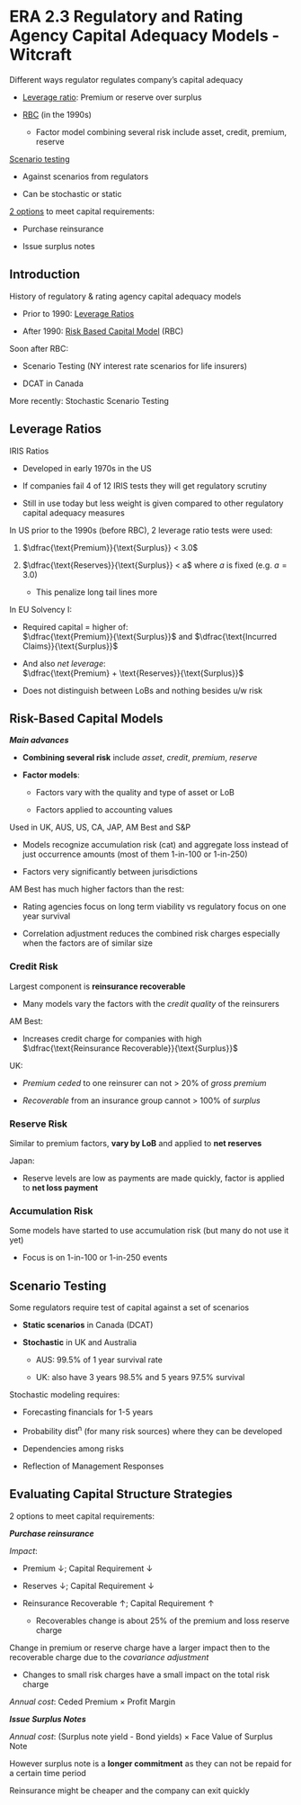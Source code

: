 # ERA 2.3 Regulatory and Rating Agency Capital Adequacy Models - Witcraft

Different ways regulator regulates company's capital adequacy

* [Leverage ratio](era2-3-leverage): Premium or reserve over surplus

* [RBC](#era2-3-rbc) (in the 1990s)

    * Factor model combining several risk include asset, credit, premium, reserve

[Scenario testing](#era-2-3-scen-test)

* Against scenarios from regulators

* Can be stochastic or static

[2 options](#era-2-3-eval-cap-stra) to meet capital requirements:

* Purchase reinsurance

* Issue surplus notes

## Introduction {#era2-3-intro}

History of regulatory & rating agency capital adequacy models

* Prior to 1990: [Leverage Ratios](#era2-3-leverage)

* After 1990: [Risk Based Capital Model](#era2-3-rbc) (RBC)

Soon after RBC:

* Scenario Testing (NY interest rate scenarios for life insurers)

* DCAT in Canada

More recently: Stochastic Scenario Testing

## Leverage Ratios {#era2-3-leverage}

IRIS Ratios

* Developed in early 1970s in the US

* If companies fail 4 of 12 IRIS tests they will get regulatory scrutiny

* Still in use today but less weight is given compared to other regulatory capital adequacy measures

In US prior to the 1990s (before RBC), 2 leverage ratio tests were used:

1. $\dfrac{\text{Premium}}{\text{Surplus}} < 3.0$

2. $\dfrac{\text{Reserves}}{\text{Surplus}} < a$ where $a$ is fixed (e.g. $a=3.0$)

    * This penalize long tail lines more

In EU Solvency I:

* Required capital =  higher of:  
$\dfrac{\text{Premium}}{\text{Surplus}}$ and $\dfrac{\text{Incurred Claims}}{\text{Surplus}}$

* And also *net leverage*:  
$\dfrac{\text{Premium} + \text{Reserves}}{\text{Surplus}}$

* Does not distinguish between LoBs and nothing besides u/w risk

## Risk-Based Capital Models {#era2-3-rbc}

***Main advances***

* **Combining several risk** include *asset*, *credit*, *premium*, *reserve*

* **Factor models**: 

    * Factors vary with the quality and type of asset or LoB

    * Factors applied to accounting values

Used in UK, AUS, US, CA, JAP, AM Best and S&P

* Models recognize accumulation risk (cat) and aggregate loss instead of just occurrence amounts (most of them 1-in-100 or 1-in-250)

* Factors very significantly between jurisdictions

AM Best has much higher factors than the rest:

* Rating agencies focus on long term viability vs regulatory focus on one year survival

* Correlation adjustment reduces the combined risk charges especially when the factors are of similar size

### Credit Risk

Largest component is **reinsurance recoverable**

* Many models vary the factors with the *credit quality* of the reinsurers

AM Best:

* Increases credit charge for companies with high $\dfrac{\text{Reinsurance Recoverable}}{\text{Surplus}}$

UK:

* *Premium ceded* to one reinsurer can not > 20% of *gross premium*

* *Recoverable* from an insurance group cannot > 100% of *surplus*

### Reserve Risk

Similar to premium factors, **vary by LoB** and applied to **net reserves**

Japan:

* Reserve levels are low as payments are made quickly, factor is applied to **net loss payment**

### Accumulation Risk

Some models have started to use accumulation risk (but many do not use it yet)

* Focus is on 1-in-100 or 1-in-250 events

## Scenario Testing {#era-2-3-scen-test}

Some regulators require test of capital against a set of scenarios

* **Static scenarios** in Canada (DCAT)

* **Stochastic** in UK and Australia

    * AUS: 99.5% of 1 year survival rate

    * UK: also have 3 years 98.5% and 5 years 97.5% survival

Stochastic modeling requires:

* Forecasting financials for 1-5 years

* Probability dist^n^ (for many risk sources) where they can be developed

* Dependencies among risks

* Reflection of Management Responses

## Evaluating Capital Structure Strategies {#era-2-3-eval-cap-stra}

2 options to meet capital requirements:

***Purchase reinsurance***

*Impact*: 

* Premium $\downarrow$; Capital Requirement $\downarrow$

* Reserves $\downarrow$; Capital Requirement $\downarrow$

* Reinsurance Recoverable $\uparrow$; Capital Requirement $\uparrow$

    * Recoverables change is about 25% of the premium and loss reserve charge
    
Change in premium or reserve charge have a larger impact then to the recoverable charge due to the *covariance adjustment*

* Changes to small risk charges have a small impact on the total risk charge

*Annual cost*: Ceded Premium $\times$ Profit Margin

***Issue Surplus Notes***

*Annual cost*: (Surplus note yield - Bond yields) $\times$ Face Value of Surplus Note

However surplus note is a **longer commitment** as they can not be repaid for a certain time period

Reinsurance might be cheaper and the company can exit quickly